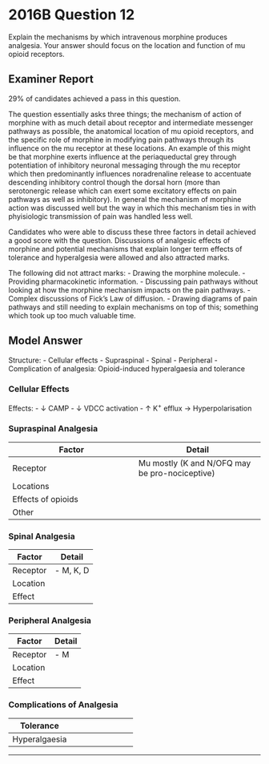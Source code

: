 # 2016B Question 12 

Explain the mechanisms by which intravenous morphine produces analgesia. Your answer should focus on the location and function of mu opioid receptors.


## Examiner Report

29% of candidates achieved a pass in this question.


The question essentially asks three things; the mechanism of action of morphine with as much detail about receptor and intermediate messenger pathways as possible, the anatomical location of mu opioid receptors, and the specific role of morphine in modifying pain pathways through its influence on the mu receptor at these locations. An example of this might be that morphine exerts influence at the periaqueductal grey through potentiation of inhibitory neuronal messaging through the mu receptor which then predominantly influences noradrenaline release to accentuate descending inhibitory control though the dorsal horn (more than serotonergic release which can exert some excitatory effects on pain pathways as well as inhibitory). In general the mechanism of morphine action was discussed well but the way in which this mechanism ties in with phyisiologic transmission of pain was handled less well.


Candidates who were able to discuss these three factors in detail achieved a good score with the question. Discussions of analgesic effects of morphine and potential mechanisms that explain longer term effects of tolerance and hyperalgesia were allowed and also attracted marks.


The following did not attract marks:
- Drawing the morphine molecule.
- Providing pharmacokinetic information.
- Discussing pain pathways without looking at how the morphine mechanism impacts on the pain pathways.
- Complex discussions of Fick’s Law of diffusion.
- Drawing diagrams of pain pathways and still needing to explain mechanisms on top of this; something which took up too much valuable time.


## Model Answer

Structure:
- Cellular effects
- Supraspinal
- Spinal
- Peripheral
- Complication of analgesia: Opioid-induced hyperalgaesia and tolerance


### Cellular Effects

Effects:
- ↓ CAMP
- ↓ VDCC activation
- ↑ K^+^ efflux → Hyperpolarisation


### Supraspinal Analgesia


|Factor|Detail|
| -- | -- |
|Receptor|Mu mostly (K and N/OFQ may be pro-nociceptive)|
|Locations|<p>- Brainstem: Peri-aqueductal grey matter, rostral ventromedial medulla, nucleus raphe magnus</p><p>- Other: Thalamus, hypothalamus, cortex</p>|
|Effects of opioids|<p>- ↑ Descending modulation</p><p>- Central effects</p>|
|Other|<p>Rostral ventromedial medulla cells:</p><p>- Many ascending/descending inputs/outputs</p><p>- Pre- and post-synaptically act to inhibit neurotransmitter release</p><p>- Note noradrenaline is anti-nociceptive; serotonin is both pro- and anti-nociceptive</p>|


### Spinal Analgesia


|Factor|Detail|
| -- | -- |
|Receptor|- M, K, D|
|Location|<p>- Dorsal horn, especially layer 2</p><p>- Major: Pre-synaptic = 1° afferent = nociceptor</p><p>- Minor: Post-synaptic = 2° afferent = projection neuron (nociceptive specific or wide dynamic range)</p>|
|Effect|<p>- ↓ Ascending nociceptive signal</p><p>- No direct effect on glutamatergic transmission; ineffective for chronic or neuropathic pain</p>|


### Peripheral Analgesia


|Factor|Detail|
| -- | -- |
|Receptor|- M|
|Location|<p>- Peripheral nerves</p>|
|Effect|<p>- Unclear</p>|


### Complications of Analgesia


|Tolerance|<p>- ↓ Duration then ↓ intensity of effect of a given drug dose with long term use</p><p>- Occurs over days-weeks</p><p>- Multiple causes: e.g. Downregulation of receptors, upregulation of cAMP</p>|
| -- | -- |
|Hyperalgaesia|<p>- ↑ Pain with chronic opioid use; including hyperalgaesia and allodynia</p><p>- Multiple causes: ↑ NMDA activation, descending facilitation, receptor dysfunction (Gi → Quasi Gs)</p>|


--- 

